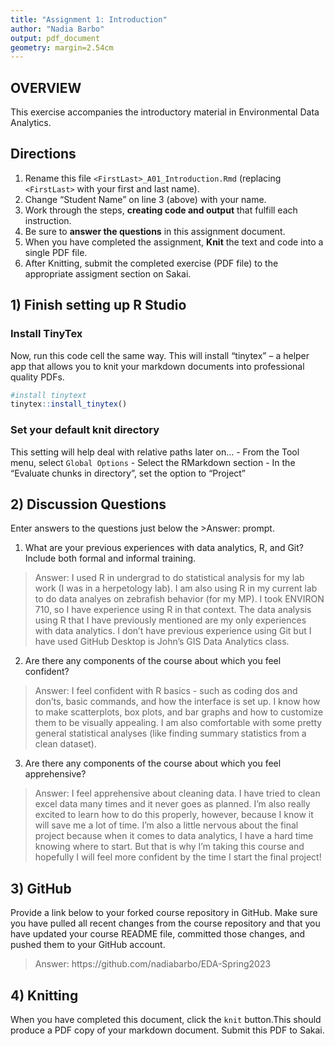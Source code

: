 ```yaml
---
title: "Assignment 1: Introduction"
author: "Nadia Barbo"
output: pdf_document
geometry: margin=2.54cm
---
```


## OVERVIEW

This exercise accompanies the introductory material in Environmental Data Analytics. 

## Directions
1.  Rename this file `<FirstLast>_A01_Introduction.Rmd` (replacing `<FirstLast>` with your first and last name).
2.  Change "Student Name" on line 3 (above) with your name.
3.  Work through the steps, **creating code and output** that fulfill each instruction.
4.  Be sure to **answer the questions** in this assignment document.
5.  When you have completed the assignment, **Knit** the text and code into a single PDF file.
6.  After Knitting, submit the completed exercise (PDF file) to the appropriate assigment section on Sakai.


## 1) Finish setting up R Studio

### Install TinyTex
Now, run this code cell the same way. This will install "tinytex" -- a helper app that allows you to knit your markdown documents into professional quality PDFs.
```r
#install tinytext
tinytex::install_tinytex()
```

### Set your default knit directory
This setting will help deal with relative paths later on...
 - From the Tool menu, select `Global Options`
 - Select the RMarkdown section
 - In the "Evaluate chunks in directory", set the option to "Project"


## 2) Discussion Questions
Enter answers to the questions just below the >Answer: prompt.

1. What are your previous experiences with data analytics, R, and Git? Include both formal and informal training.

> Answer: I used R in undergrad to do statistical analysis for my lab work (I was in a herpetology lab). I am also using R in my current lab to do data analyes on zebrafish behavior (for my MP). I took ENVIRON 710, so I have experience using R in that context. The data analysis using R that I have previously mentioned are my only experiences with data analytics. I don't have previous experience using Git but I have used GitHub Desktop is John's GIS Data Analytics class.

2. Are there any components of the course about which you feel confident?

> Answer: I feel confident with R basics - such as coding dos and don'ts, basic commands, and how the interface is set up. I know how to make scatterplots, box plots, and bar graphs and how to customize them to be visually appealing. I am also comfortable with some pretty general statistical analyses (like finding summary statistics from a clean dataset).

3. Are there any components of the course about which you feel apprehensive?

> Answer: I feel apprehensive about cleaning data. I have tried to clean excel data many times and it never goes as planned. I'm also really excited to learn how to do this properly, however, because I know it will save me a lot of time. I'm also a little nervous about the final project because when it comes to data analytics, I have a hard time knowing where to start. But that is why I'm taking this course and hopefully I will feel more confident by the time I start the final project!


## 3) GitHub

Provide a link below to your forked course repository in GitHub. Make sure you have pulled all recent changes from the course repository and that you have updated your course README file, committed those changes, and pushed them to your GitHub account. 

> Answer: https://github.com/nadiabarbo/EDA-Spring2023

## 4) Knitting
When you have completed this document, click the `knit` button.This should produce a PDF copy of your markdown document. Submit this PDF to Sakai. 
